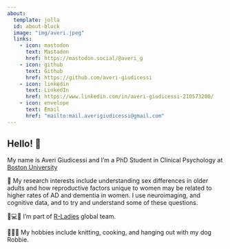 ```yaml
---
about:
  template: jolla
  id: about-block
  image: "img/averi.jpeg"
  links:
    - icon: mastodon
      text: Mastadon
      href: https://mastodon.social/@averi_g
    - icon: github
      text: Github
      href: https://github.com/averi-giudicessi 
    - icon: linkedin
      text: LinkedIn
      href: https://www.linkedin.com/in/averi-giudicessi-210573200/
    - icon: envelope
      text: Email
      href: "mailto:mail.averigiudicessi@gmail.com"  
---
```


::: {#about-block}
:::


## Hello! 👋

My name is Averi Giudicessi and I'm a PhD Student in Clinical Psychology at [Boston University](https://www.bu.edu/) 

🧠 My research interests include understanding sex differences in older adults and how reproductive factors unique to women may be related to higher rates of AD and dementia in women. I use neuroimaging, and cognitive data, and to try and understand some of these questions.

💜💻✨  I'm part of [R-Ladies](https://rladies.org/) global team.

🧶🍳🐶 My hobbies include knitting, cooking, and hanging out with my dog Robbie.



